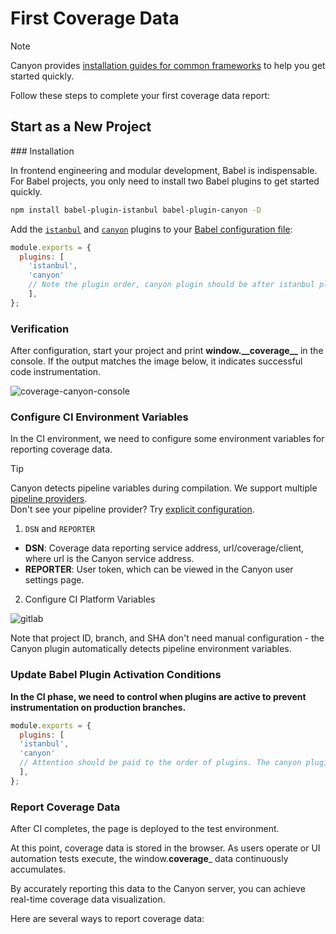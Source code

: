 
# First Coverage Data

> [!NOTE]
>
> Canyon provides [installation guides for common frameworks](/documentation/installation/getting-started) to help you get started quickly.

Follow these steps to complete your first coverage data report:

## Start as a New Project

<Steps>
  ### Installation

In frontend engineering and modular development, Babel is indispensable. For Babel projects, you only need to install two Babel plugins to get started quickly.

```sh npm2yarn
npm install babel-plugin-istanbul babel-plugin-canyon -D
```

Add the [`istanbul`](https://www.npmjs.com/package/babel-plugin-istanbul) and [`canyon`](https://www.npmjs.com/package/babel-plugin-canyon) plugins to your [Babel configuration file](https://babeljs.io/docs/config-files#configuration-file-types):

  ```js filename="babel.config.js" {3,4} copy
  module.exports = {
    plugins: [
      'istanbul',
      'canyon'
      // Note the plugin order, canyon plugin should be after istanbul plugin
      ],
  };
  ```

### Verification

After configuration, start your project and print **window.\_\_coverage\_\_** in the console. If the output matches the image below, it indicates successful code instrumentation.

![coverage-canyon-console](/static/documentation/getting-started/first-coverage/coverage-canyon-console.png)

### Configure CI Environment Variables

In the CI environment, we need to configure some environment variables for reporting coverage data.

> [!TIP]
>
> Canyon detects pipeline variables during compilation. We support multiple [pipeline providers](/documentation/reference/provider).<br/>
> Don't see your pipeline provider? Try [explicit configuration](/documentation/ecosystem/babel-plugin-canyon#配置).


1. `DSN` and `REPORTER`

- **DSN**: Coverage data reporting service address, url/coverage/client, where url is the Canyon service address.
- **REPORTER**: User token, which can be viewed in the Canyon user settings page.

2. Configure CI Platform Variables

![gitlab](/static/documentation/getting-started/first-coverage/gitlab-var-config.png)

<Callout type="info" emoji="ℹ️">
  Note that project ID, branch, and SHA don't need manual configuration - the Canyon plugin automatically detects pipeline environment variables.
</Callout>

  ### Update Babel Plugin Activation Conditions

  __In the CI phase, we need to control when plugins are active to prevent instrumentation on production branches.__

  ```js filename="babel.config.js" {3,4} copy
  module.exports = {
    plugins: [
    'istanbul',
    'canyon'
    // Attention should be paid to the order of plugins. The canyon plugin should be placed after the istanbul plugin
    ],
  };
  ```

  ### Report Coverage Data

  After CI completes, the page is deployed to the test environment.

  At this point, coverage data is stored in the browser. As users operate or UI automation tests execute, the window.__coverage___ data continuously accumulates.

  By accurately reporting this data to the Canyon server, you can achieve real-time coverage data visualization.


  Here are several ways to report coverage data:

  <Cards>
  <Cards.Card
    title="UI Automation Testing"
    href="/documentation/end-to-end-testing/playwright"
  />
  <Cards.Card
    title="Manual Testing"
    href="/documentation/ecosystem/canyon-extension"
  />
</Cards>
</Steps>
